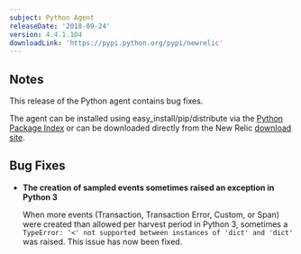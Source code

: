 ```yaml
---
subject: Python Agent
releaseDate: '2018-09-24'
version: 4.4.1.104
downloadLink: 'https://pypi.python.org/pypi/newrelic'
---
```


## Notes

This release of the Python agent contains bug fixes.

The agent can be installed using easy_install/pip/distribute via the [Python Package Index](https://pypi.python.org/pypi/newrelic) or can be downloaded directly from the New Relic [download site](http://download.newrelic.com/python_agent/release).

## Bug Fixes

* **The creation of sampled events sometimes raised an exception in Python 3**

  When more events (Transaction, Transaction Error, Custom, or Span) were created than allowed per harvest period in Python 3, sometimes a `TypeError: '<' not supported between instances of 'dict' and 'dict'` was raised. This issue has now been fixed.
